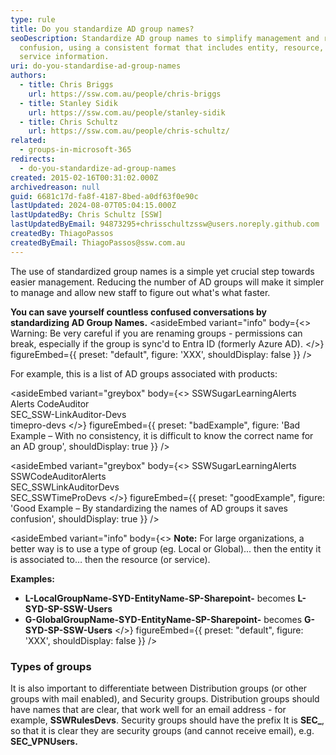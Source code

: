 ```yaml
---
type: rule
title: Do you standardize AD group names?
seoDescription: Standardize AD group names to simplify management and reduce
  confusion, using a consistent format that includes entity, resource, or
  service information.
uri: do-you-standardise-ad-group-names
authors:
  - title: Chris Briggs
    url: https://ssw.com.au/people/chris-briggs
  - title: Stanley Sidik
    url: https://ssw.com.au/people/stanley-sidik
  - title: Chris Schultz
    url: https://ssw.com.au/people/chris-schultz/
related:
  - groups-in-microsoft-365
redirects:
  - do-you-standardize-ad-group-names
created: 2015-02-16T00:31:02.000Z
archivedreason: null
guid: 6681c17d-fa8f-4187-8bed-a0df63f0e90c
lastUpdated: 2024-08-07T05:04:15.000Z
lastUpdatedBy: Chris Schultz [SSW]
lastUpdatedByEmail: 94873295+chrisschultzssw@users.noreply.github.com
createdBy: ThiagoPassos
createdByEmail: ThiagoPassos@ssw.com.au
---
```


The use of standardized group names is a simple yet crucial step towards easier management. Reducing the number of AD groups will make it simpler to manage and allow new staff to figure out what's what faster.

**You can save yourself countless confused conversations by standardizing AD Group Names.**
<asideEmbed
  variant="info"
  body={<>
    Warning: Be very careful if you are renaming groups - permissions can break, especially if the group is sync'd to Entra ID (formerly Azure AD).
  </>}
  figureEmbed={{
    preset: "default",
    figure: 'XXX',
    shouldDisplay: false
  }}
/>

For example, this is a list of AD groups associated with products:

<asideEmbed
  variant="greybox"
  body={<>
    SSWSugarLearningAlerts\
 Alerts CodeAuditor\
 SEC_SSW-LinkAuditor-Devs\
 timepro-devs
  </>}
  figureEmbed={{
    preset: "badExample",
    figure: 'Bad Example – With no consistency, it is difficult to know the correct name for an AD group',
    shouldDisplay: true
  }}
/>

<asideEmbed
  variant="greybox"
  body={<>
    SSWSugarLearningAlerts\
 SSWCodeAuditorAlerts\
 SEC_SSWLinkAuditorDevs\
 SEC_SSWTimeProDevs
  </>}
  figureEmbed={{
    preset: "goodExample",
    figure: 'Good Example – By standardizing the names of AD groups it saves confusion',
    shouldDisplay: true
  }}
/>

<asideEmbed
  variant="info"
  body={<>
    **Note:** For large organizations, a better way is to use a type of group (eg. Local or Global)... then the entity it is associated to… then the resource (or service).

**Examples:**

- **L-LocalGroupName-SYD-EntityName-SP-Sharepoint-** becomes **L-SYD-SP-SSW-Users**
- **G-GlobalGroupName-SYD-EntityName-SP-Sharepoint-** becomes **G-SYD-SP-SSW-Users**
  </>}
  figureEmbed={{
    preset: "default",
    figure: 'XXX',
    shouldDisplay: false
  }}
/>

### Types of groups

It is also important to differentiate between Distribution groups (or other groups with mail enabled), and Security groups. Distribution groups should have names that are clear, that work well for an email address - for example, **SSWRulesDevs**. Security groups should have the prefix It is **SEC\_**, so that it is clear they are security groups (and cannot receive email), e.g. **SEC_VPNUsers.**
